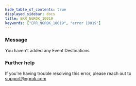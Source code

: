 ```yaml
---
hide_table_of_contents: true
displayed_sidebar: docs
title: ERR_NGROK_10019
keywords: ["ERR_NGROK_10019", "error 10019"]
---
```


### Message

You haven't added any Event Destinations

### Further help

If you're having trouble resolving this error, please reach out to [support@ngrok.com](mailto:support@ngrok.com?subject=Help%20with%20ERR_NGROK_10019)
